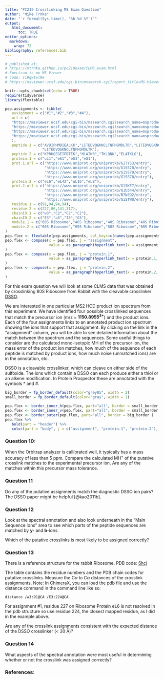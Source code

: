 ```yaml
---
title: "PC219 Crosslinking MS Exam Question"
author: "Mike Trnka"
date: "`r format(Sys.time(), '%b %d %Y')`"
output:
   html_document:
      toc: TRUE
editor_options: 
  markdown: 
    wrap: 72
bibliography: references.bib
---
```


```r
# published at:
# https://mtrnka.github.io/pc219exam/CLMS_exam.html
# Spectrum is on MS-Viewer
# code: si9qwtwl9e
# https://msviewer.ucsf.edu/cgi-bin/mssearch.cgi?report_title=MS-Viewer&search_key=si9qwtwl9e&search_name=msviewer

knitr::opts_chunk$set(echo = TRUE)
require(tidyverse)
library(flextable)

pep.assignments <- tibble(
   assignment = c("#1","#2","#3","#4"),
   url = c(
   "https://msviewer.ucsf.edu/cgi-bin/mssearch.cgi?search_name=msproduct&output_type=HTML&report_title=MS-Product&version=6.5.0%20Basic&data_source=Data%20From%20File&data_filename=%2Fvar%2Flib%2Fprospector%2Fweb%2Fresults%2Fmsviewer%2Fs%2Fi%2Fsi9qwtwl9e%2FDSSOstar_rRibo%2FZ20200519-53_FTMSms2hcd.mgf&use_instrument_ion_types=1&msms_min_precursor_mass=0&instrument_name=ESI-Q-high-res&display_graph=1&msms_parent_mass_tolerance=200&msms_parent_mass_tolerance_units=ppm&fragment_masses_tolerance=30&fragment_masses_tolerance_units=ppm&msms_pk_filter=Max%20MSMS%20Pks&msms_max_peaks=100&scan_number=19752&max_charge=3&msms_precursor_charge=3&sequence=AVDIPHMDIEALK%28%2bDSSO%2a%29K&s=1&sequence2=K%28%2bDSSO%2a%29PRHQEGEIFDTEK&s2=1&count_pos_z=Count%20Basic%20AA&link_search_type=DSSO*&",
   "https://msviewer.ucsf.edu/cgi-bin/mssearch.cgi?search_name=msproduct&output_type=HTML&report_title=MS-Product&version=6.5.0%20Basic&data_source=Data%20From%20File&data_filename=%2Fvar%2Flib%2Fprospector%2Fweb%2Fresults%2Fmsviewer%2Fs%2Fi%2Fsi9qwtwl9e%2FDSSOstar_rRibo%2FZ20200519-53_FTMSms2hcd.mgf&use_instrument_ion_types=1&msms_min_precursor_mass=0&instrument_name=ESI-Q-high-res&display_graph=1&msms_parent_mass_tolerance=200&msms_parent_mass_tolerance_units=ppm&fragment_masses_tolerance=30&fragment_masses_tolerance_units=ppm&msms_pk_filter=Max%20MSMS%20Pks&msms_max_peaks=100&scan_number=19752&max_charge=3&msms_precursor_charge=3&sequence=LITEDVQGK%28%2bDSSO%2a%29NC%28Carbamidomethyl%29LTNFHGMDLTR&s=1&sequence2=MLAIK%28%2bDSSO%2a%29R&s2=1&count_pos_z=Count%20Basic%20AA&link_search_type=DSSO*&",
   "https://msviewer.ucsf.edu/cgi-bin/mssearch.cgi?search_name=msproduct&output_type=HTML&report_title=MS-Product&version=6.5.0%20Basic&data_source=Data%20From%20File&data_filename=%2Fvar%2Flib%2Fprospector%2Fweb%2Fresults%2Fmsviewer%2Fs%2Fi%2Fsi9qwtwl9e%2FDSSOstar_rRibo%2FZ20200519-53_FTMSms2hcd.mgf&use_instrument_ion_types=1&msms_min_precursor_mass=0&instrument_name=ESI-Q-high-res&display_graph=1&msms_parent_mass_tolerance=200&msms_parent_mass_tolerance_units=ppm&fragment_masses_tolerance=30&fragment_masses_tolerance_units=ppm&msms_pk_filter=Max%20MSMS%20Pks&msms_max_peaks=100&scan_number=19752&max_charge=3&msms_precursor_charge=3&sequence=LITEDVQGK%28%2bDSSO%2a%29NC%28Carbamidomethyl%29LTNFHGMDLTR&s=1&sequence2=TK%28%2bDSSO%2a%29LQNK&s2=1&s2=1&count_pos_z=Count%20Basic%20AA&link_search_type=DSSO*&",
   "https://msviewer.ucsf.edu/cgi-bin/mssearch.cgi?search_name=msproduct&output_type=HTML&report_title=MS-Product&version=6.5.0%20Basic&data_source=Data%20From%20File&data_filename=%2Fvar%2Flib%2Fprospector%2Fweb%2Fresults%2Fmsviewer%2Fs%2Fi%2Fsi9qwtwl9e%2FDSSOstar_rRibo%2FZ20200519-53_FTMSms2hcd.mgf&use_instrument_ion_types=1&msms_min_precursor_mass=0&instrument_name=ESI-Q-high-res&display_graph=1&msms_parent_mass_tolerance=200&msms_parent_mass_tolerance_units=ppm&fragment_masses_tolerance=30&fragment_masses_tolerance_units=ppm&msms_pk_filter=Max%20MSMS%20Pks&msms_max_peaks=100&scan_number=19752&max_charge=3&msms_precursor_charge=3&sequence=LITEDVQGK%28%2BDSSO*%29NC%28Carbamidomethyl%29LTNFHGMDLTR&s=1&sequence2=ELATK%28%2BDSSO*%29LG&s2=1&count_pos_z=Count%20Basic%20AA&link_search_type=DSSO*&"
   ),
   peptide.1 = c("AVDIPHMDIEALKK","LITEDVQGKNCLTNFHGMDLTR","LITEDVQGKNCLTNFHGMDLTR",
                 "LITEDVQGKNCLTNFHGMDLTR"),
   peptide.2 = c("KPRHQEGEIFDTEK","MLAIKR","TKLQNK","ELATKLG"),
   protein.1 = c("uL1","eS1","eS1","eS1"),
   prot.1.url = c("https://www.uniprot.org/uniprotkb/G1TY53/entry",
                  "https://www.uniprot.org/uniprotkb/G1SS70/entry",
                  "https://www.uniprot.org/uniprotkb/G1SS70/entry",
                  "https://www.uniprot.org/uniprotkb/G1SS70/entry"),
   protein.2 = c("eL6","eL42","uL16","eL8"),
   prot.2.url = c("https://www.uniprot.org/uniprotkb/G1SKF7/entry",
                  "https://www.uniprot.org/uniprotkb/G1U344/entry",
                  "https://www.uniprot.org/uniprotkb/B7NZQ2/entry",
                  "https://www.uniprot.org/uniprotkb/G1STW0/entry"),
   residue.1 = c(91,94,94,94),
   residue.2 = c(227,86,141,317),
   chainID.1 = c("w3","C2","C2","C2"),
   chainID.2 = c("E3","o3","I3","G3"),
   module.1 = c("60S Ribosome","40S Ribosome","40S Ribosome","40S Ribosome"),
   module.2 = c("60S Ribosome","60S Ribosome","60S Ribosome","60S Ribosome")
)
pep.flex <- flextable(pep.assignments, col_keys=c(names(pep.assignments)[c(-2,-6,-8)]))
pep.flex <- compose(x = pep.flex, j = "assignment", 
                    value = as_paragraph(hyperlink_text(x = assignment, url = url))
)
pep.flex <- compose(x = pep.flex, j = "protein.1", 
                    value = as_paragraph(hyperlink_text(x = protein.1, url = prot.1.url))
)
pep.flex <- compose(x = pep.flex, j = "protein.2", 
                    value = as_paragraph(hyperlink_text(x = protein.2, url = prot.2.url))
)

```

For this exam question we will look at some CLMS data that was obtained by
crosslinking 80S Ribosome from Rabbit with the cleavable crosslinker
[DSSO](https://www.thermofisher.com/order/catalog/product/A33545){target="_blank"}.

We are interested in one particular MS2 HCD product ion spectrum from
this experiment. We have identified four possible crosslinked sequences
that match the precursor ion (m/z = **1150.8955^3+^**) and the product
ions. Each of the four assignments links to an annotated product ion
spectrum showing the ions that support that assignment. By clicking on
the link in the "assignment" column, you will be able to see detailed
information about the match between the spectrum and the sequences. Some
useful things to consider are the calculated mono-isotopic MH of the
precursor ion, the mass error of the product ion matches, how much of
the sequence of each peptide is matched by product ions, how much noise
(unmatched ions) are in the annotation, etc.

DSSO is a cleavable crosslinker, which can cleave on either side of the
sulfoxide. The ions which contain a DSSO can each produce either a thiol
or an alkene modification. In Protein Prospector these are annotated
with the symbols \* and #.

```r
big_border = fp_border_default(color="grey85", width = 2)
small_border = fp_border_default(color="gray", width = 1)

pep.flex <- border_inner_h(pep.flex, part="all", border = small_border )
pep.flex <- border_inner_v(pep.flex, part="all", border = small_border )
pep.flex <- border_outer(pep.flex, part="all", border = big_border )
pep.flex %>%
   bold(part = "header") %>%
   color(part = "body", j = c("assignment", "protein.1", "protein.2"), color = "dodgerblue")
```

### Question 10:

When the Orbitrap analyzer is callibrated well, it typically has a mass
accuracy of less than 5 ppm. Compare the calculated MH^+^ of the
putative crosslink matches to the experimental precursor ion. Are any of
the matches within this precursor mass tolerance.

### Question 11

Do any of the putative assignments match the diagnostic DSSO ion pairs?
The DSSO paper might be helpful [@kao2011b].

### Question 12

Look at the spectral annotation and also look underneath in the "Main
Sequence Ions" area to see which parts of the peptide sequences are
matched by **y-** and **b**-ions.

Which of the putative crosslinks is most likely to be assigned
correctly?

### Question 13

There is a reference structure for the rabbit Ribosome, PDB code:
[6hcj](https://www.rcsb.org/structure/6HCJ){target="_blank"}

The table contains the residue numbers and the PDB chain codes for
putative crosslinks. Measure the C$\alpha$ to C$\alpha$ distances of the
crosslink assignments. Note: In
[ChimeraX](https://www.cgl.ucsf.edu/chimerax/){target="_blank"}, you can load the pdb
file and use the distance command in the command line like so:

    distance /w3:91@CA /E3:224@CA

For assignment #1, residue 227 on Ribosome Protein eL6 is not resolved in
the pdb structure so use residue 224, the closest mapped residue, as I
did in the example above.

Are any of the crosslink assignments consistent with the expected
distance of the DSSO crosslinker (\< 30 Å)?

### Question 14

What aspects of the spectral annotation were most useful in determining
whether or not the crosslink was assigned correctly?


### References: